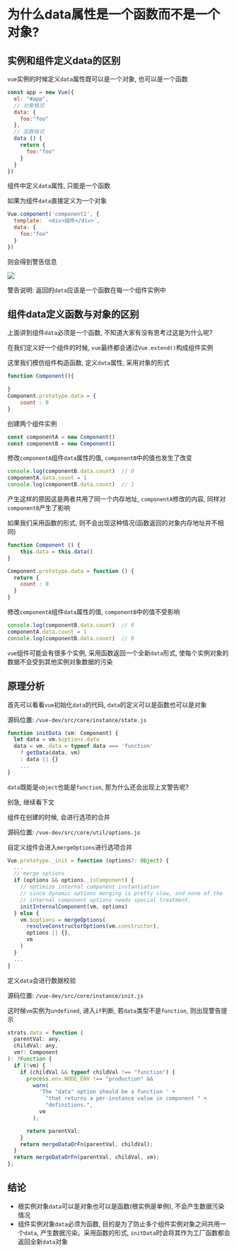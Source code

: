 # 为什么data属性是一个函数而不是一个对象?

## 实例和组件定义data的区别

`vue`实例的时候定义`data`属性既可以是一个对象, 也可以是一个函数

```js showLineNumbers copy
const app = new Vue({
  el: "#app",
  // 对象格式
  data: {
    foo:"foo"
  },
  // 函数格式
  data () {
    return {
      foo:"foo"
    }
  }
})
```

组件中定义`data`属性, 只能是一个函数

如果为组件`data`直接定义为一个对象

```js showLineNumbers copy
Vue.component('component1', {
  template: `<div>组件</div>`,
  data: {
    foo:"foo"
  }
})
```

则会得到警告信息

![](https://static.vue-js.com/8e6fc0c0-3acc-11eb-ab90-d9ae814b240d.png)

警告说明: 返回的`data`应该是一个函数在每一个组件实例中

## 组件data定义函数与对象的区别

上面讲到组件`data`必须是一个函数, 不知道大家有没有思考过这是为什么呢? 

在我们定义好一个组件的时候, `vue`最终都会通过`Vue.extend()`构成组件实例

这里我们模仿组件构造函数, 定义`data`属性, 采用对象的形式

```js showLineNumbers copy
function Component(){
 
}
Component.prototype.data = {
	count : 0
}
```

创建两个组件实例

```js showLineNumbers copy
const componentA = new Component()
const componentB = new Component()
```

修改`componentA`组件`data`属性的值, `componentB`中的值也发生了改变

```js showLineNumbers copy
console.log(componentB.data.count)  // 0
componentA.data.count = 1
console.log(componentB.data.count)  // 1
```

产生这样的原因这是两者共用了同一个内存地址, `componentA`修改的内容, 同样对`componentB`产生了影响

如果我们采用函数的形式, 则不会出现这种情况(函数返回的对象内存地址并不相同)

```js showLineNumbers copy
function Component () {
	this.data = this.data()
}

Component.prototype.data = function () {
  return {
    count : 0
  }
}
```

修改`componentA`组件`data`属性的值, `componentB`中的值不受影响

```js showLineNumbers copy
console.log(componentB.data.count)  // 0
componentA.data.count = 1
console.log(componentB.data.count)  // 0
```

`vue`组件可能会有很多个实例, 采用函数返回一个全新`data`形式, 使每个实例对象的数据不会受到其他实例对象数据的污染

## 原理分析

首先可以看看`vue`初始化`data`的代码, `data`的定义可以是函数也可以是对象

源码位置: `/vue-dev/src/core/instance/state.js`

```js showLineNumbers copy
function initData (vm: Component) {
  let data = vm.$options.data
  data = vm._data = typeof data === 'function'
    ? getData(data, vm)
    : data || {}
    ...
}
```
`data`既能是`object`也能是`function`, 那为什么还会出现上文警告呢? 

别急, 继续看下文

组件在创建的时候, 会进行选项的合并

源码位置: `/vue-dev/src/core/util/options.js`

自定义组件会进入`mergeOptions`进行选项合并

```js showLineNumbers copy
Vue.prototype._init = function (options?: Object) {
  ...
  // merge options
  if (options && options._isComponent) {
    // optimize internal component instantiation
    // since dynamic options merging is pretty slow, and none of the
    // internal component options needs special treatment.
    initInternalComponent(vm, options)
  } else {
    vm.$options = mergeOptions(
      resolveConstructorOptions(vm.constructor),
      options || {},
      vm
    )
  }
  ...
}
```

定义`data`会进行数据校验

源码位置: `/vue-dev/src/core/instance/init.js`

这时候`vm`实例为`undefined`, 进入`if`判断, 若`data`类型不是`function`, 则出现警告提示

```js showLineNumbers copy
strats.data = function (
  parentVal: any,
  childVal: any,
  vm?: Component
): ?Function {
  if (!vm) {
    if (childVal && typeof childVal !== "function") {
      process.env.NODE_ENV !== "production" &&
        warn(
          'The "data" option should be a function ' +
            "that returns a per-instance value in component " +
            "definitions.",
          vm
        );

      return parentVal;
    }
    return mergeDataOrFn(parentVal, childVal);
  }
  return mergeDataOrFn(parentVal, childVal, vm);
};
```

## 结论

- 根实例对象`data`可以是对象也可以是函数(根实例是单例), 不会产生数据污染情况
- 组件实例对象`data`必须为函数, 目的是为了防止多个组件实例对象之间共用一个`data`, 产生数据污染。采用函数的形式, `initData`时会将其作为工厂函数都会返回全新`data`对象
